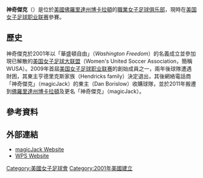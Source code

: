 {{noteTA|G1=足球}}
{{Football club infobox
| clubname = 神奇傑克<br />''magicJack''
| image    = [[File:MagicJackBlue.PNG|200px]]
| fullname = magicJack
| nickname = 
| founded  = 2001年（以"華盛頓自由"名義）<br />2011年搬遷更名
| ground   = [[佛罗里达州大西洋大学|FAU足球場]]<br>（FAU Soccer Field）
| city     = [[佛羅里達州|佛羅里達州]][[博卡拉頓|博卡拉頓]]
| capacity = 1,200人
| owner    = {{flagicon|USA}} {{tsl|en|Dan Borislow|丹·波里斯娄}}<ref>[http://www.womensprosoccer.com/Home/dc/news/general/101202-Statement-Maureen-Hendricks Washington Freedom Contact Information] {{webarchive|url=https://web.archive.org/web/20101206171149/http://www.womensprosoccer.com/Home/dc/news/general/101202-Statement-Maureen-Hendricks |date=2010-12-06 }}</ref><br />（Dan Borislow）
| manager  = {{flagicon|USA}} {{tsl|en|Mike Lyons|迈克·里昂}}<br />（Mike Lyons）
| league   = [[美国女子足球职业联赛|美国女子足球职业联赛]]
| season   = [[2010年美国女子足球职业联赛|美女足職聯<br />2010年]]
| position = 第 4 位（以"華盛頓自由"名義）
| firstgame =
| largestwin =
| worstdefeat =
| pattern_la1=
| pattern_b1=_whitethinlines
| pattern_ra1=
| leftarm1=01796F
| body1=01796F
| rightarm1=01796F
| shorts1=000000
| socks1=01796F
| pattern_la2=
| pattern_b2=
| pattern_ra2=
| leftarm2=FFFFFF
| body2=FFFFFF
| rightarm2=FFFFFF
| shorts2=000000
| socks2=FFFFFF
| }}
'''神奇傑克'''（{{lang-en|'''magicJack'''}}）是位於[[美國|美國]][[佛羅里達州|佛羅里達州]][[博卡拉頓|博卡拉頓]]的[[職業|職業]][[女子足球|女子]][[足球俱乐部|足球俱乐部]]，現時在[[美国女子足球职业联赛|美国女子足球职业联赛]]參賽。

== 歷史 ==
神奇傑克於2001年以「華盛頓自由」（''Washington Freedom''）的名義成立並參加現已解散的[[美国女子足球大联盟|美国女子足球大联盟]]（Women's United Soccer Association，簡稱WUSA）。2009年首屆[[美国女子足球职业联赛|美国女子足球职业联赛]]的創始成員之一，兩年後球隊遭遇財困，其東主亨德里克斯家族（Hendricks family）決定退出，其後網絡電話商「神奇傑克」（magicJack）的東主{{tsl|en|Dan Borislow|丹·波里斯娄}}（Dan Borislow）收購球隊，並於2011年搬遷到[[佛羅里達州|佛羅里達州]][[博卡拉頓|博卡拉頓]]及更名「神奇傑克」（magicJack）。

==參考資料==
{{reflist}}

==外部連結==
*[https://web.archive.org/web/20110726181810/http://www.wpsmagicjack.com/ magicJack Website]
*[https://web.archive.org/web/20120414072442/http://www.womensprosoccer.com/ WPS Website]

{{DEFAULTSORT:MagicJack}}
[[Category:美國女子足球會|Category:美國女子足球會]]
[[Category:2001年美國建立|Category:2001年美國建立]]